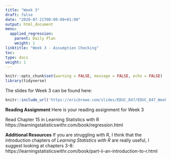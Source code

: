 ```yaml
---
title: "Week 3"
draft: false
date: "2020-07-21T00:00:00+01:00"
output: html_document
menu:
  applied_regression:
    parent: Daily Plan
    weight: 1
linktitle: "Week 3 - Assumption Checking"
toc: 
type: docs
weight: 1
---
```

```r
knitr::opts_chunk$set(warning = FALSE, message = FALSE, echo = FALSE)
library(tidyverse)
```




The slides for Week 3 can be found here:
```r
knitr::include_url('https://ericbrewe.com/slides/EDUC_847/EDUC_847_Week_3.html#1')
```



**Reading Assignment**
Here is your reading assignment for Week 3

Read Chapter 15 in Learning Statistics with R
https://learningstatisticswithr.com/book/regression.html

**Additional Resources**
If you are struggling with R, I think that the introduction chapters of *Learning Statistics with R* are really useful, I suggest looking at chapters 3-8: https://learningstatisticswithr.com/book/part-ii-an-introduction-to-r.html 
